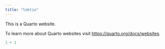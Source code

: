 ```yaml
---
title: "lektio"
---
```


This is a Quarto website.

To learn more about Quarto websites visit <https://quarto.org/docs/websites>.

```r
1 + 1
```
